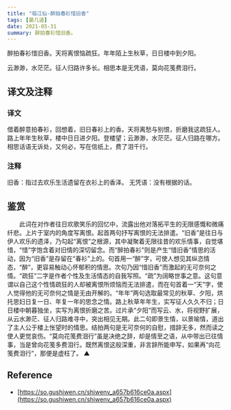 ```yaml
---
title: "临江仙-醉拍春衫惜旧香"
tags: [晏几道]
date: 2021-05-31
summary: 醉拍春衫惜旧香。
---
```


醉拍春衫惜旧香。天将离恨恼疏狂。年年陌上生秋草，日日楼中到夕阳。

云渺渺，水茫茫。征人归路许多长。相思本是无凭语，莫向花笺费泪行。

## 译文及注释

### 译文

借着醉意拍春衫，回想着，旧日春衫上的香。天将离愁与别恨，折磨我这疏狂人。路上年年生秋草，楼中日日进夕阳。登楼望；云渺渺，水茫茫。征人归路在哪方。相思话语无诉处，又何必，写在信纸上，费了泪千行。

### 注释

旧香：指过去欢乐生活遗留在衣衫上的香泽。
无凭语：没有根据的话。

## 鉴赏

　　此词在对作者往日欢歌笑乐的回忆中，流露出他对落拓平生的无限感慨和微痛纤悲。上片于室内的角度写离恨。起首两句抒写离恨的无法排遣。“旧香”是往日与伊人欢乐的遗泽，乃勾起“离恨”之根源，其中凝聚着无限往昔的欢乐情事，自觉堪惜，“惜”字饱含着对旧情的深切留念。而“醉拍春衫”则是产生“惜旧香”情思的活动，因为“旧香”是存留在“春衫”上的。句首用一“醉”字，可使人想见其纵恣情态，“醉”，更容易触动心怀郁积的情思。次句乃因“惜旧香”而激起的无可奈何之情。“疏狂”二字是作者个性及生活情态的自我写照。“疏”为阔略世事之意。这句意谓以自己这个性情疏狂的人却被离恨所烦恼而无法排遣，而在句首着一“天”字，使人觉得他的无可奈何之情是无由开解的。“年年”两句选取最常见的秋草、夕阳，烘托思妇日复一日、年复一年的思念之情。路上秋草年年生，实写征人久久不归；日日楼中朝暮独坐，实写为离恨折磨之苦。过片承“夕阳”而写云、水，将视野扩展，从云水渺茫、征人归路难寻中，突出相见无期。此二句即景生情，以景喻情，道出了主人公于楼上怅望时的情思。结拍两句是无可奈何的自慰，措辞无多，然而读之使人更觉哀伤。“莫向花笺费泪行”虽是决绝之辞，却是情至之语，从中带出已往情事，当是曾向花笺多费泪行。既然离恨这般深重，非言辞所能申写，如果再“向花笺费泪行”，那便是虚枉了。 ▲

## Reference

- [https://so.gushiwen.cn/shiwenv_a657b616ce0a.aspx](https://so.gushiwen.cn/shiwenv_a657b616ce0a.aspx)